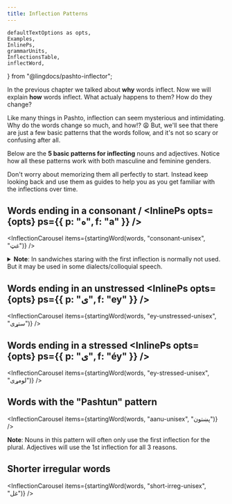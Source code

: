 ```yaml
---
title: Inflection Patterns
---
```


<!-- 

Copyright (c) 2021 lingdocs.com 

The content of the chapters/book is licensed by a
Attribution-ShareAlike 4.0 International License (CC BY-SA 4.0)
https://creativecommons.org/licenses/by-sa/4.0/
https://creativecommons.org/licenses/by-sa/4.0/legalcode
    
-->


    defaultTextOptions as opts,
    Examples,
    InlinePs,
    grammarUnits,
    InflectionsTable,
    inflectWord,
} from "@lingdocs/pashto-inflector";

In the <Link to="/inflection/inflection-intro/">previous chapter</Link> we talked about **why** words inflect. Now we will explain **how** words inflect. What actualy happens to them? How do they change?

Like many things in Pashto, inflection can seem mysterious and intimidating. Why do the words change so much, and how!? 😩 But, we'll see that there are just a few basic patterns that the words follow, and it's not so scary or confusing after all.

Below are the **5 basic patterns for inflecting** nouns and adjectives. Notice how all these patterns work with both masculine and feminine genders.

Don't worry about memorizing them all perfectly to start. Instead keep looking back and use them as guides to help you as you get familiar with the inflections over time.

## Words ending in a consonant / <InlinePs opts={opts} ps={{ p: "ه", f: "a" }} />

<InflectionCarousel items={startingWord(words, "consonant-unisex", "غټ")} />

<details>

<summary>
<strong>Note</strong>: In sandwiches staring with <InlinePs opts={opts} ps={{ p: "په", f: "pu" }} /> the first inflection is normally not used. But it may be used in some dialects/colloquial speech.
</summary>
    
For example using the word <InlinePs opts={opts} ps={{ p: "کوټه", f: "koTá", e: "room" }} />:

<Examples opts={opts}>{[
    {
        p: "زه په کوټه کې ناست یم",
        f: "zu pu koTá ke naast yum",
        e: "I am sitting in the room",
    }
]}</Examples>

Notice how it does not use the first feminine inflection <InlinePs opts={opts} ps={{ p: "کوټې", f: "koTe" }} />, as it does with a different sandwich:

<Examples opts={opts}>{[
    {
        p: "زه کوټې ته ځم",
        f: "zu koTé ta dzum",
        e: "I'm going to the room",
    },
]}</Examples>

</details>

## Words ending in an unstressed <InlinePs opts={opts} ps={{ p: "ی", f: "ey" }} />

<InflectionCarousel items={startingWord(words, "ey-unstressed-unisex", "ستړی")} />  

## Words ending in a stressed <InlinePs opts={opts} ps={{ p: "ی", f: "éy" }} />

<InflectionCarousel items={startingWord(words, "ey-stressed-unisex", "لومړی")} />  

## Words with the "Pashtun" pattern

<InflectionCarousel items={startingWord(words, "aanu-unisex", "پښتون")} />

**Note**: Nouns in this pattern will often only use the first inflection for the plural. Adjectives will use the 1st inflection for all 3 reasons.

## Shorter irregular words

<InflectionCarousel items={startingWord(words, "short-irreg-unisex", "غل")} />  

